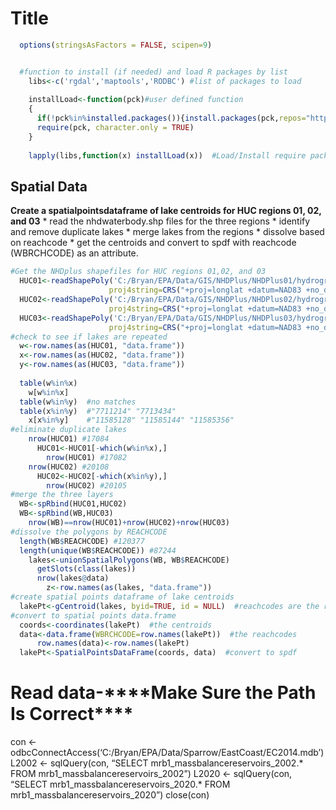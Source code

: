 Title
========================================================




```r
  options(stringsAsFactors = FALSE, scipen=9) 


  #function to install (if needed) and load R packages by list
    libs<-c('rgdal','maptools','RODBC') #list of packages to load
  
    installLoad<-function(pck)#user defined function
    {
      if(!pck%in%installed.packages()){install.packages(pck,repos="http://rweb.quant.ku.edu/cran/")}
      require(pck, character.only = TRUE)
    }
  
    lapply(libs,function(x) installLoad(x))  #Load/Install require packages
```

Spatial Data
-------------------------
**Create a spatialpointsdataframe of lake centroids for HUC regions 01, 02, and 03**
* read the nhdwaterbody.shp files for the three regions
* identify and remove duplicate lakes
* merge lakes from the regions
* dissolve based on reachcode
* get the centroids and convert to spdf with reachcode (WBRCHCODE) as an attribute.

```r
#Get the NHDplus shapefiles for HUC regions 01,02, and 03
  HUC01<-readShapePoly('C:/Bryan/EPA/Data/GIS/NHDPlus/NHDPlus01/hydrography/nhdwaterbody.shp',IDvar="COMID", 
                      proj4string=CRS("+proj=longlat +datum=NAD83 +no_defs +ellps=GRS80 +towgs84=0,0,06"))
  HUC02<-readShapePoly('C:/Bryan/EPA/Data/GIS/NHDPlus/NHDPlus02/hydrography/nhdwaterbody.shp',IDvar="COMID", 
                      proj4string=CRS("+proj=longlat +datum=NAD83 +no_defs +ellps=GRS80 +towgs84=0,0,06"))
  HUC03<-readShapePoly('C:/Bryan/EPA/Data/GIS/NHDPlus/NHDPlus03/hydrography/nhdwaterbody.shp',IDvar="COMID", 
                      proj4string=CRS("+proj=longlat +datum=NAD83 +no_defs +ellps=GRS80 +towgs84=0,0,06"))
#check to see if lakes are repeated
  w<-row.names(as(HUC01, "data.frame"))
  x<-row.names(as(HUC02, "data.frame"))
  y<-row.names(as(HUC03, "data.frame"))
  
  table(w%in%x)
    w[w%in%x]
  table(w%in%y)  #no matches
  table(x%in%y)  #"7711214" "7713434"
    x[x%in%y]    #"11585128" "11585144" "11585356"
#eliminate duplicate lakes
    nrow(HUC01) #17084
      HUC01<-HUC01[-which(w%in%x),]
        nrow(HUC01) #17082
    nrow(HUC02) #20108
      HUC02<-HUC02[-which(x%in%y),]
        nrow(HUC02) #20105
#merge the three layers
  WB<-spRbind(HUC01,HUC02)
  WB<-spRbind(WB,HUC03)
    nrow(WB)==nrow(HUC01)+nrow(HUC02)+nrow(HUC03)
#dissolve the polygons by REACHCODE
  length(WB$REACHCODE) #120377
  length(unique(WB$REACHCODE)) #87244
    lakes<-unionSpatialPolygons(WB, WB$REACHCODE)
      getSlots(class(lakes))
      nrow(lakes@data)
        z<-row.names(as(lakes, "data.frame"))
#create spatial points dataframe of lake centroids
  lakePt<-gCentroid(lakes, byid=TRUE, id = NULL)  #reachcodes are the row.names for the spatialpoints object
#convert to spatial points data.frame
  coords<-coordinates(lakePt)  #the centroids
  data<-data.frame(WBRCHCODE=row.names(lakePt))  #the reachcodes
      row.names(data)<-row.names(lakePt)
  lakePt<-SpatialPointsDataFrame(coords, data)  #convert to spdf
```



# Read data-****Make Sure the Path Is Correct****
  con <- odbcConnectAccess('C:/Bryan/EPA/Data/Sparrow/EastCoast/EC2014.mdb')
   L2002 <- sqlQuery(con, "SELECT mrb1_massbalancereservoirs_2002.* FROM mrb1_massbalancereservoirs_2002")
   L2020 <- sqlQuery(con, "SELECT mrb1_massbalancereservoirs_2020.* FROM mrb1_massbalancereservoirs_2020")
  close(con)
  
